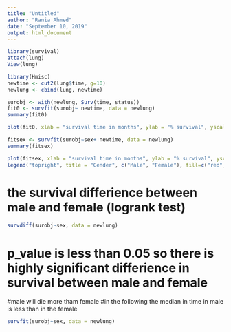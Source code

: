 ---
title: "Untitled"
author: "Rania Ahmed"
date: "September 10, 2019"
output: html_document
---

```{r, echo=TRUE}
library(survival)
attach(lung)
View(lung)
```
```{r, echo=TRUE}
library(Hmisc)
newtime <- cut2(lung$time, g=10)
newlung <- cbind(lung, newtime)
```
```{r, echo=TRUE}
surobj <- with(newlung, Surv(time, status))
fit0 <- survfit(surobj~ newtime, data = newlung)
summary(fit0)
```
```{r, echo=TRUE}
plot(fit0, xlab = "survival time in months", ylab = "% survival", yscale = 100, main= "survival distribution")
```
```{r, echo=TRUE}
fitsex <- survfit(surobj~sex+ newtime, data = newlung)
summary(fitsex)
```
```{r, echo=TRUE}
plot(fitsex, xlab = "survival time in months", ylab = "% survival", yscale = 100, col = c("red", "blue"),main="survival distribution in male and female")
legend("topright", title = "Gender", c("Male", "Female"), fill=c("red", "blue"))
```
# the survival differience between male and female (logrank test)

```{r, echo=TRUE}
survdiff(surobj~sex, data = newlung)
```
# p_value is less than 0.05 so there is highly significant differience in survival between male and female
#male will die more tham female
#in the following the median in time in male is less than in the female
```{r, echo=TRUE}
survfit(surobj~sex, data = newlung)
```